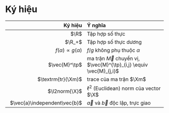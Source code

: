 # Ký hiệu {.unnumbered}

 Ký hiệu | Ý nghĩa
--------:|:--------
 $\R$ | Tập hợp số thực
 $\R_+$ | Tập hợp số thực dương
$f(\alpha) \propto g(\alpha)$ | $f/g$ không phụ thuộc $\alpha$
$\vec{M}^\tp$ | ma trận $\vec{M}$ chuyển vị, $\vec{M}^{\tp}_{i,j} \equiv \vec{M}_{j,i}$
$\textrm{tr}(\Xm)$ | trace của ma trận $\Xm$
$\l2norm{\X}$ | $\ell^2$ (Euclidean) norm của vector $\X$
$\vec{a}\independent\vec{b}$ | $\vec{a}$ và $\vec{b}$ độc lập, trực giao
